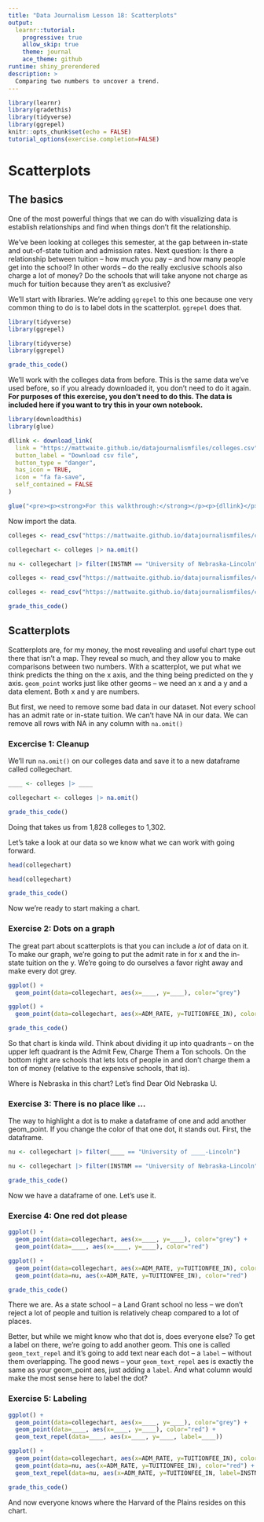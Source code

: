 ```yaml
---
title: "Data Journalism Lesson 18: Scatterplots"
output: 
  learnr::tutorial:
    progressive: true
    allow_skip: true
    theme: journal
    ace_theme: github
runtime: shiny_prerendered
description: >
  Comparing two numbers to uncover a trend.
---
```

```r
library(learnr)
library(gradethis)
library(tidyverse)
library(ggrepel)
knitr::opts_chunk$set(echo = FALSE)
tutorial_options(exercise.completion=FALSE)
```

# Scatterplots

## The basics

One of the most powerful things that we can do with visualizing data is establish relationships and find when things don't fit the relationship. 

We've been looking at colleges this semester, at the gap between in-state and out-of-state tuition and admission rates. Next question: Is there a relationship between tuition -- how much you pay -- and how many people get into the school? In other words -- do the really exclusive schools also charge a lot of money? Do the schools that will take anyone not charge as much for tuition because they aren't as exclusive? 

We'll start with libraries. We're adding `ggrepel` to this one because one very common thing to do is to label dots in the scatterplot. `ggrepel` does that. 

```r
library(tidyverse)
library(ggrepel)
```
```r
library(tidyverse)
library(ggrepel)
```
```r
grade_this_code()
```

We'll work with the colleges data from before. This is the same data we've used before, so if you already downloaded it, you don't need to do it again. **For purposes of this exercise, you don't need to do this. The data is included here if you want to try this in your own notebook.**

```r
library(downloadthis)
library(glue)

dllink <- download_link(
  link = "https://mattwaite.github.io/datajournalismfiles/colleges.csv",
  button_label = "Download csv file",
  button_type = "danger",
  has_icon = TRUE,
  icon = "fa fa-save",
  self_contained = FALSE
)

glue("<pre><p><strong>For this walkthrough:</strong></p><p>{dllink}</p></pre>")

```

Now import the data.

```r
colleges <- read_csv("https://mattwaite.github.io/datajournalismfiles/colleges.csv")

collegechart <- colleges |> na.omit()

nu <- collegechart |> filter(INSTNM == "University of Nebraska-Lincoln")
```
```r
colleges <- read_csv("https://mattwaite.github.io/datajournalismfiles/colleges.csv")
```
```r
colleges <- read_csv("https://mattwaite.github.io/datajournalismfiles/colleges.csv")
```
```r
grade_this_code()
```

## Scatterplots

Scatterplots are, for my money, the most revealing and useful chart type out there that isn't a map. They reveal so much, and they allow you to make comparisons between two numbers. With a scatterplot, we put what we think predicts the thing on the x axis, and the thing being predicted on the y axis. `geom_point` works just like other geoms -- we need an x and a y and a data element. Both x and y are numbers. 

But first, we need to remove some bad data in our dataset. Not every school has an admit rate or in-state tuition. We can't have NA in our data. We can remove all rows with NA in any column with `na.omit()`

### Excercise 1: Cleanup

We'll run `na.omit()` on our colleges data and save it to a new dataframe called collegechart.

```r
____ <- colleges |> ____
```
```r
collegechart <- colleges |> na.omit()
```
```r
grade_this_code()
```

Doing that takes us from 1,828 colleges to 1,302. 

Let's take a look at our data so we know what we can work with going forward. 

```r
head(collegechart)
```
```r
head(collegechart)
```
```r
grade_this_code()
```

Now we're ready to start making a chart. 

### Exercise 2: Dots on a graph

The great part about scatterplots is that you can include a *lot* of data on it. To make our graph, we're going to put the admit rate in for x and the in-state tuition on the y. We're going to do ourselves a favor right away and make every dot grey.  

```r
ggplot() + 
  geom_point(data=collegechart, aes(x=____, y=____), color="grey")
```
```r
ggplot() + 
  geom_point(data=collegechart, aes(x=ADM_RATE, y=TUITIONFEE_IN), color="grey")
```
```r
grade_this_code()
```

So that chart is kinda wild. Think about dividing it up into quadrants -- on the upper left quadrant is the Admit Few, Charge Them a Ton schools. On the bottom right are schools that lets lots of people in and don't charge them a ton of money (relative to the expensive schools, that is). 

Where is Nebraska in this chart? Let's find Dear Old Nebraska U. 

### Exercise 3: There is no place like ... 

The way to highlight a dot is to make a dataframe of one and add another geom_point. If you change the color of that one dot, it stands out. First, the dataframe. 


```r
nu <- collegechart |> filter(____ == "University of ____-Lincoln")

```
```r
nu <- collegechart |> filter(INSTNM == "University of Nebraska-Lincoln")

```
```r
grade_this_code()
```

Now we have a dataframe of one. Let's use it. 

### Exercise 4: One red dot please

```r
ggplot() + 
  geom_point(data=collegechart, aes(x=____, y=____), color="grey") + 
  geom_point(data=____, aes(x=____, y=____), color="red")
```
```r
ggplot() + 
  geom_point(data=collegechart, aes(x=ADM_RATE, y=TUITIONFEE_IN), color="grey") +
  geom_point(data=nu, aes(x=ADM_RATE, y=TUITIONFEE_IN), color="red")
```
```r
grade_this_code()
```

There we are. As a state school -- a Land Grant school no less -- we don't reject a lot of people and tuition is relatively cheap compared to a lot of places. 

Better, but while we might know who that dot is, does everyone else? To get a label on there, we're going to add another geom. This one is called `geom_text_repel` and it's going to add text near each dot -- a `label` -- without them overlapping. The good news -- your `geom_text_repel` aes is exactly the same as your geom_point aes, just adding a `label`. And what column would make the most sense here to label the dot? 

### Exercise 5: Labeling

```r
ggplot() + 
  geom_point(data=collegechart, aes(x=____, y=____), color="grey") + 
  geom_point(data=____, aes(x=____, y=____), color="red") + 
  geom_text_repel(data=____, aes(x=____, y=____, label=____))
```
```r
ggplot() + 
  geom_point(data=collegechart, aes(x=ADM_RATE, y=TUITIONFEE_IN), color="grey") +
  geom_point(data=nu, aes(x=ADM_RATE, y=TUITIONFEE_IN), color="red") + 
  geom_text_repel(data=nu, aes(x=ADM_RATE, y=TUITIONFEE_IN, label=INSTNM))
```
```r
grade_this_code()
```

And now everyone knows where the Harvard of the Plains resides on this chart. 
